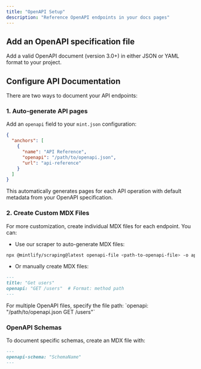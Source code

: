```yaml
---
title: "OpenAPI Setup"
description: "Reference OpenAPI endpoints in your docs pages"
---
```


## Add an OpenAPI specification file

Add a valid OpenAPI document (version 3.0+) in either JSON or YAML format to your project.

## Configure API Documentation

There are two ways to document your API endpoints:

### 1. Auto-generate API pages

Add an `openapi` field to your `mint.json` configuration:

```json
{
  "anchors": [
    {
      "name": "API Reference",
      "openapi": "/path/to/openapi.json",
      "url": "api-reference"
    }
  ]
}
```

This automatically generates pages for each API operation with default metadata from your OpenAPI specification.

### 2. Create Custom MDX Files

For more customization, create individual MDX files for each endpoint. You can:

- Use our scraper to auto-generate MDX files:
```bash
npx @mintlify/scraping@latest openapi-file <path-to-openapi-file> -o api-reference
```

- Or manually create MDX files:
```md
---
title: "Get users"
openapi: "GET /users"  # Format: method path
---
```

<Note>
  For multiple OpenAPI files, specify the file path: `openapi: "/path/to/openapi.json GET /users"`
</Note>

### OpenAPI Schemas

To document specific schemas, create an MDX file with:

```md
---
openapi-schema: "SchemaName"
---
```